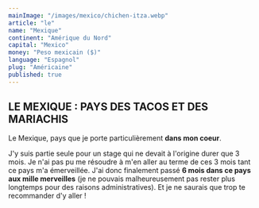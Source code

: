 ```yaml
---
mainImage: "/images/mexico/chichen-itza.webp"
article: "le"
name: "Mexique"
continent: "Amérique du Nord"
capital: "Mexico"
money: "Peso mexicain ($)"
language: "Espagnol"
plug: "Américaine"
published: true
---
```


## LE MEXIQUE : PAYS DES TACOS ET DES MARIACHIS

Le Mexique, pays que je porte particulièrement **dans mon coeur**.  

J'y suis partie seule pour un stage qui ne devait à l'origine durer que 3 mois. Je n'ai pas pu me résoudre à m'en aller au terme de ces 3 mois tant ce pays m'a émerveillée. J'ai donc finalement passé **6 mois  dans ce pays aux mille merveilles** (je ne pouvais malheureusement pas rester plus longtemps pour des raisons administratives). Et je ne saurais que trop te recommander d'y aller !    